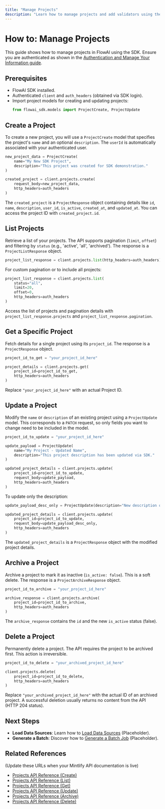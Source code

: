```yaml
---
title: "Manage Projects"
description: "Learn how to manage projects and add validators using the FlowAI SDK."
---
```


# How to: Manage Projects

This guide shows how to manage projects in FlowAI using the SDK. Ensure you are authenticated as shown in the [Authentication and Manage Your Information guide](./sdk-authentication.mdx).

## Prerequisites

-   FlowAI SDK installed.
-   Authenticated `client` and `auth_headers` (obtained via SDK login).
-   Import project models for creating and updating projects:
    ```python
    from flowai_sdk.models import ProjectCreate, ProjectUpdate
    ```

## Create a Project

To create a new project, you will use a `ProjectCreate` model that specifies the project's `name` and an optional `description`. The `userId` is automatically associated with your authenticated user.

```python
new_project_data = ProjectCreate(
    name="My New SDK Project",
    description="This project was created for SDK demonstration."
)

created_project = client.projects.create(
    request_body=new_project_data, 
    http_headers=auth_headers
)
```

The `created_project` is a `ProjectResponse` object containing details like `id`, `name`, `description`, `user_id`, `is_active`, `created_at`, and `updated_at`. You can access the project ID with `created_project.id`.

## List Projects

Retrieve a list of your projects. The API supports pagination (`limit`, `offset`) and filtering by `status` (e.g., 'active', 'all', 'archived'). The response is a `ProjectListResponse` object.

```python
project_list_response = client.projects.list(http_headers=auth_headers)
```

For custom pagination or to include all projects:

```python
project_list_response = client.projects.list(
    status="all", 
    limit=20, 
    offset=0, 
    http_headers=auth_headers
)
```

Access the list of projects and pagination details with `project_list_response.projects` and `project_list_response.pagination`.

## Get a Specific Project

Fetch details for a single project using its `project_id`. The response is a `ProjectResponse` object.

```python
project_id_to_get = "your_project_id_here"

project_details = client.projects.get(
    project_id=project_id_to_get, 
    http_headers=auth_headers
)
```

Replace `"your_project_id_here"` with an actual Project ID.

## Update a Project

Modify the `name` or `description` of an existing project using a `ProjectUpdate` model. This corresponds to a `PATCH` request, so only fields you want to change need to be included in the model.

```python
project_id_to_update = "your_project_id_here"

update_payload = ProjectUpdate(
    name="My Project - Updated Name",
    description="This project description has been updated via SDK."
)

updated_project_details = client.projects.update(
    project_id=project_id_to_update,
    request_body=update_payload,
    http_headers=auth_headers
)
```

To update only the description:

```python
update_payload_desc_only = ProjectUpdate(description="New description only.")

updated_project_details = client.projects.update(
    project_id=project_id_to_update,
    request_body=update_payload_desc_only,
    http_headers=auth_headers
)
```

The `updated_project_details` is a `ProjectResponse` object with the modified project details.

## Archive a Project

Archive a project to mark it as inactive (`is_active: false`). This is a soft delete. The response is a `ProjectArchiveResponse` object.

```python
project_id_to_archive = "your_project_id_here"

archive_response = client.projects.archive(
    project_id=project_id_to_archive, 
    http_headers=auth_headers
)
```

The `archive_response` contains the `id` and the new `is_active` status (false).

## Delete a Project

Permanently delete a project. The API requires the project to be archived first. This action is irreversible.

```python
project_id_to_delete = "your_archived_project_id_here"

client.projects.delete(
    project_id=project_id_to_delete, 
    http_headers=auth_headers
)
```

Replace `"your_archived_project_id_here"` with the actual ID of an archived project. A successful deletion usually returns no content from the API (HTTP 204 status).

## Next Steps

-   **Load Data Sources**: Learn how to [Load Data Sources](./load-data-sources.mdx) (Placeholder).
-   **Generate a Batch**: Discover how to [Generate a Batch Job](./generate-batch-job.mdx) (Placeholder).

## Related References

(Update these URLs when your Mintlify API documentation is live)
-   [Projects API Reference (Create)](/api-reference/projects#create_project_projects__post)
-   [Projects API Reference (List)](/api-reference/projects#list_projects_projects__get)
-   [Projects API Reference (Get)](/api-reference/projects#get_project_projects__project_id__get)
-   [Projects API Reference (Update)](/api-reference/projects#update_project_projects__project_id__patch)
-   [Projects API Reference (Archive)](/api-reference/projects#archive_project_projects__project_id__archive_post)
-   [Projects API Reference (Delete)](/api-reference/projects#delete_project_projects__project_id__delete) 